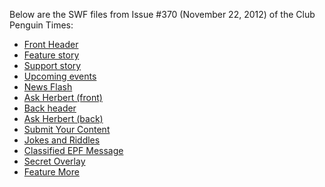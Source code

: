 Below are the SWF files from Issue #370 (November 22, 2012) of the Club Penguin Times:
*[[Media:News370HeaderFront.swf|Front Header]]
*[[Media:News370FeatureStory.swf|Feature story]]
*[[Media:News370SupportStory.swf|Support story]]
*[[Media:News370UpcomingEvents.swf|Upcoming events]]
*[[Media:News370NewsFlash.swf|News Flash]]
*[[Media:News370AskAuntArcticFront.swf|Ask Herbert (front)]]
*[[Media:News370HeaderBack.swf|Back header]]
*[[Media:News370AskAuntArcticBack.swf|Ask Herbert (back)]]
*[[Media:News370SubmitYourContent.swf|Submit Your Content]]
*[[Media:News370JokesAndRiddles.swf|Jokes and Riddles]]
*[[Media:News370RiddlesAnswers.swf|Classified EPF Message]]
*[[Media:News370SecretOverlay.swf|Secret Overlay]]
*[[Media:News370FeatureMore.swf|Feature More]]